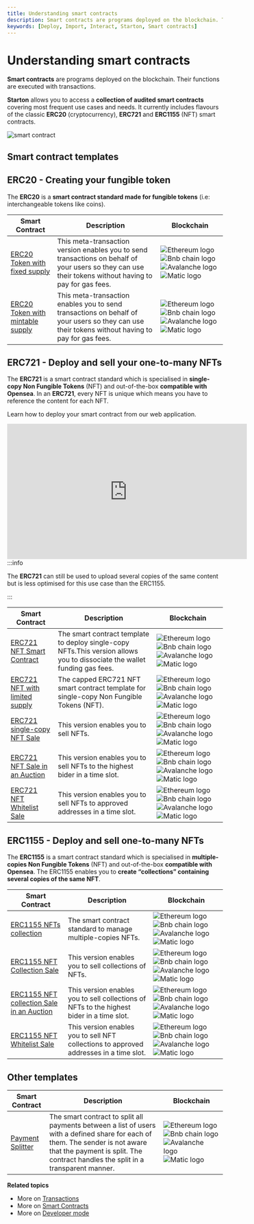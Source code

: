 ```yaml
---
title: Understanding smart contracts
description: Smart contracts are programs deployed on the blockchain. Their functions are executed with transactions. Learn more about smart contracts with Starton.
keywords: [Deploy, Import, Interact, Starton, Smart contracts]
---
```


# Understanding smart contracts

**Smart contracts** are programs deployed on the blockchain. Their functions are executed with transactions.

**Starton** allows you to access a **collection of audited smart contracts** covering most frequent use cases and needs.
It currently includes flavours of the classic **ERC20** (cryptocurrency), **ERC721** and **ERC1155** (NFT) smart contracts.

[comment]: <(We plan to include staking and multisig contracts in the near future and to have  the biggest smart contract library in the long run.)>

![smart contract](src/smartcontract.png)

## Smart contract templates

## ERC20 - Creating your fungible token

The **ERC20** is a **smart contract standard made for fungible tokens** (i.e: interchangeable tokens like coins).

| Smart Contract                                                              | Description                                                                                                                                             | Blockchain                                                                                                                                |
| --------------------------------------------------------------------------- | ------------------------------------------------------------------------------------------------------------------------------------------------------- | ----------------------------------------------------------------------------------------------------------------------------------------- |
| [ERC20 Token with fixed supply](/Smart-contract/ERC20-fixed-Meta.mdx)       | This meta-transaction version enables you to send transactions on behalf of your users so they can use their tokens without having to pay for gas fees. | ![Ethereum logo](src/Ethereum.png) ![Bnb chain logo](src/bnb_chain.png) ![Avalanche logo](src/Avalanche.png) ![Matic logo](src/Matic.png) |
| [ERC20 Token with mintable supply](/Smart-contract/ERC20-mintable-Meta.mdx) | This meta-transaction enables you to send transactions on behalf of your users so they can use their tokens without having to pay for gas fees.         | ![Ethereum logo](src/Ethereum.png) ![Bnb chain logo](src/bnb_chain.png) ![Avalanche logo](src/Avalanche.png) ![Matic logo](src/Matic.png) |

## ERC721 - Deploy and sell your one-to-many NFTs

The **ERC721** is a smart contract standard which is specialised in **single-copy Non Fungible Tokens** (NFT) and out-of-the-box **compatible with Opensea**.
In an **ERC721**, every NFT is unique which means you have to reference the content for each NFT.

Learn how to deploy your smart contract from our web application.

<iframe
	width="560"
	height="315"
	src="https://www.youtube.com/embed/x5h-COA8B3Q?si=WxgC1WtlvGcoMi3O"
	title="YouTube video player"
	frameborder="0"
	allow="accelerometer; autoplay; clipboard-write; encrypted-media; gyroscope; picture-in-picture; web-share"
	allowfullscreen
></iframe>
:::info

The **ERC721** can still be used to upload several copies of the same content but is less optimised for this use case than the ERC1155.

:::

| Smart Contract                                                           | Description                                                                                                               | Blockchain                                                                                                                                |
| ------------------------------------------------------------------------ | ------------------------------------------------------------------------------------------------------------------------- | ----------------------------------------------------------------------------------------------------------------------------------------- |
| [ERC721 NFT Smart Contract](/Smart-contract/ERC721-Meta.mdx)             | The smart contract template to deploy single-copy NFTs.This version allows you to dissociate the wallet funding gas fees. | ![Ethereum logo](src/Ethereum.png) ![Bnb chain logo](src/bnb_chain.png) ![Avalanche logo](src/Avalanche.png) ![Matic logo](src/Matic.png) |
| [ERC721 NFT with limited supply](/Smart-contract/ERC721-Capped.mdx)      | The capped ERC721 NFT smart contract template for single-copy Non Fungible Tokens (NFT).                                  | ![Ethereum logo](src/Ethereum.png) ![Bnb chain logo](src/bnb_chain.png) ![Avalanche logo](src/Avalanche.png) ![Matic logo](src/Matic.png) |
| [ERC721 single-copy NFT Sale](/Smart-contract/ERC721-Sale.mdx)           | This version enables you to sell NFTs.                                                                                    | ![Ethereum logo](src/Ethereum.png) ![Bnb chain logo](src/bnb_chain.png) ![Avalanche logo](src/Avalanche.png) ![Matic logo](src/Matic.png) |
| [ERC721 NFT Sale in an Auction](/Smart-contract/ERC721-Auction-Sale.mdx) | This version enables you to sell NFTs to the highest bider in a time slot.                                                | ![Ethereum logo](src/Ethereum.png) ![Bnb chain logo](src/bnb_chain.png) ![Avalanche logo](src/Avalanche.png) ![Matic logo](src/Matic.png) |
| [ERC721 NFT Whitelist Sale](/Smart-contract/ERC721-Whitelist-Sale.mdx)   | This version enables you to sell NFTs to approved addresses in a time slot.                                               | ![Ethereum logo](src/Ethereum.png) ![Bnb chain logo](src/bnb_chain.png) ![Avalanche logo](src/Avalanche.png) ![Matic logo](src/Matic.png) |

## ERC1155 - Deploy and sell one-to-many NFTs

The **ERC1155** is a smart contract standard which is specialised in **multiple-copies Non Fungible Tokens** (NFT) and out-of-the-box **compatible with Opensea**. The ERC1155 enables you to **create “collections” containing several copies of the same NFT**.

| Smart Contract                                                                   | Description                                                                               | Blockchain                                                                                                                                |
| -------------------------------------------------------------------------------- | ----------------------------------------------------------------------------------------- | ----------------------------------------------------------------------------------------------------------------------------------------- |
| [ERC1155 NFTs collection](/Smart-contract/ERC1155-Meta.mdx)                      | The smart contract standard to manage multiple-copies NFTs.                               | ![Ethereum logo](src/Ethereum.png) ![Bnb chain logo](src/bnb_chain.png) ![Avalanche logo](src/Avalanche.png) ![Matic logo](src/Matic.png) |
| [ERC1155 NFT Collection Sale](/Smart-contract/ERC1155-Sale.mdx)                  | This version enables you to sell collections of NFTs.                                     | ![Ethereum logo](src/Ethereum.png) ![Bnb chain logo](src/bnb_chain.png) ![Avalanche logo](src/Avalanche.png) ![Matic logo](src/Matic.png) |
| [ERC1155 NFT collection Sale in an Auction](/Smart-contract/ERC1155-Auction.mdx) | This version enables you to sell collections of NFTs to the highest bider in a time slot. | ![Ethereum logo](src/Ethereum.png) ![Bnb chain logo](src/bnb_chain.png) ![Avalanche logo](src/Avalanche.png) ![Matic logo](src/Matic.png) |
| [ERC1155 NFT Whitelist Sale](/Smart-contract/ERC1155-Whitelist-Sale.mdx)         | This version enables you to sell NFT collections to approved addresses in a time slot.    | ![Ethereum logo](src/Ethereum.png) ![Bnb chain logo](src/bnb_chain.png) ![Avalanche logo](src/Avalanche.png) ![Matic logo](src/Matic.png) |

## Other templates

| Smart Contract                                           | Description                                                                                                                                                                                                        | Blockchain                                                                                                                                |
| -------------------------------------------------------- | ------------------------------------------------------------------------------------------------------------------------------------------------------------------------------------------------------------------ | ----------------------------------------------------------------------------------------------------------------------------------------- |
| [Payment Splitter](/Smart-contract/payment-splitter.mdx) | The smart contract to split all payments between a list of users with a defined share for each of them. The sender is not aware that the payment is split. The contract handles the split in a transparent manner. | ![Ethereum logo](src/Ethereum.png) ![Bnb chain logo](src/bnb_chain.png) ![Avalanche logo](src/Avalanche.png) ![Matic logo](src/Matic.png) |

**Related topics**

-   More on [Transactions](/Transactions/creating-a-transaction.mdx)
-   More on [Smart Contracts](/Smart-contract/understanding-smart-contracts.mdx)
-   More on [Developer mode](/Developer/Discovering-coding-interface.mdx)
